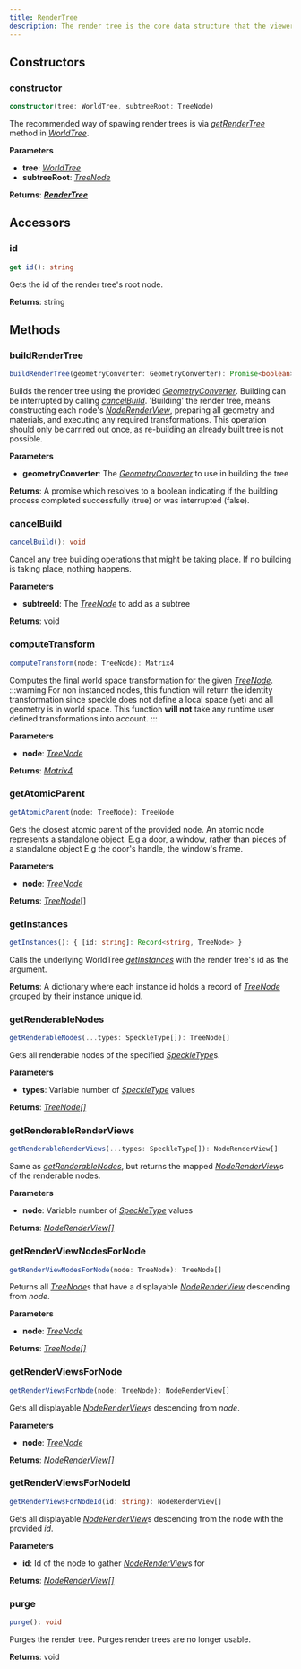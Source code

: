 ```yaml
---
title: RenderTree
description: The render tree is the core data structure that the viewer uses to render geometry.
---
```



## Constructors

### constructor

```typescript
constructor(tree: WorldTree, subtreeRoot: TreeNode)
```

The recommended way of spawing render trees is via [_getRenderTree_](/viewer/world-tree-api.md#getrendertree) method in [_WorldTree_](/viewer/world-tree-api.md).

**Parameters**

- **tree**: [_WorldTree_](/viewer/world-tree-api.md)
- **subtreeRoot**: [_TreeNode_](/viewer/world-tree-api.md#treenode)

**Returns**: [**_RenderTree_**](/viewer/render-tree-api.md)

## Accessors

### id

```typescript
get id(): string
```

Gets the id of the render tree's root node.

**Returns**: string

## Methods

### buildRenderTree

```typescript
buildRenderTree(geometryConverter: GeometryConverter): Promise<boolean>
```

Builds the render tree using the provided [_GeometryConverter_](/viewer/geometry-converter-api.md). Building can be interrupted by calling [_cancelBuild_](/viewer/render-tree-api.md#cancelBuild). 'Building' the render tree, means constructing each node's [_NodeRenderView_](/viewer/render-view-api.md), preparing all geometry and materials, and executing any required transformations. This operation should only be carrired out once, as re-building an already built tree is not possible.

**Parameters**

- **geometryConverter**: The [_GeometryConverter_](/viewer/geometry-converter-api.md) to use in building the tree

**Returns**: A promise which resolves to a boolean indicating if the building process completed successfully (true) or was interrupted (false).

### cancelBuild

```typescript
cancelBuild(): void
```

Cancel any tree building operations that might be taking place. If no building is taking place, nothing happens.

**Parameters**

- **subtreeId**: The [_TreeNode_](/viewer/render-tree-api.md#treenode) to add as a subtree

**Returns**: void

### computeTransform

```typescript
computeTransform(node: TreeNode): Matrix4
```

Computes the final world space transformation for the given [_TreeNode_](/viewer/world-tree-api.md#treenode).
:::warning
For non instanced nodes, this function will return the identity transformation since speckle does not define a local space (yet) and all geometry is in world space. This function **will not** take any runtime user defined transformations into account.
:::

**Parameters**

- **node**: [_TreeNode_](/viewer/world-tree-api.md#treenode)

**Returns**: [_Matrix4_](https://threejs.org/docs/index.html?q=matrix#api/en/math/Matrix4)

### getAtomicParent

```typescript
getAtomicParent(node: TreeNode): TreeNode
```

Gets the closest atomic parent of the provided node. An atomic node represents a standalone object. E.g a door, a window, rather than pieces of a standalone object E.g the door's handle, the window's frame.

**Parameters**

- **node**: [_TreeNode_](/viewer/world-tree-api.md#treenode)

**Returns**: [_TreeNode_](/viewer/render-tree-api.md#treenode)[]

### getInstances

```typescript
getInstances(): { [id: string]: Record<string, TreeNode> }
```

Calls the underlying WorldTree [_getInstances_](/viewer/world-tree-api.md#getinstances) with the render tree's id as the argument.

**Returns**: A dictionary where each instance id holds a record of [_TreeNode_](/dev/viewer/render-tree-api#treenode) grouped by their instance unique id.

### getRenderableNodes

```typescript
getRenderableNodes(...types: SpeckleType[]): TreeNode[]
```

Gets all renderable nodes of the specified [_SpeckleType_](/dev/viewer/geometry-converter-api#speckletype)s.

**Parameters**

- **types**: Variable number of [_SpeckleType_](/viewer/geometry-converter-api.md#speckletype) values

**Returns**: [_TreeNode[]_](/viewer/render-tree-api.md#treenode)

### getRenderableRenderViews

```typescript
getRenderableRenderViews(...types: SpeckleType[]): NodeRenderView[]
```

Same as [_getRenderableNodes_](/viewer/render-tree-api.md#getrenderablerenderviews), but returns the mapped [_NodeRenderView_](/viewer/render-view-api.md)s of the renderable nodes.

**Parameters**

- **node**: Variable number of [_SpeckleType_](/viewer/geometry-converter-api.md#speckletype) values

**Returns**: [_NodeRenderView[]_](/viewer/render-view-api.md)

### getRenderViewNodesForNode

```typescript
getRenderViewNodesForNode(node: TreeNode): TreeNode[]
```

Returns all [_TreeNode_](/viewer/world-tree-api.md#treenode)s that have a displayable [_NodeRenderView_](/viewer/render-view-api.md) descending from _node_.

**Parameters**

- **node**: [_TreeNode_](/viewer/render-tree-api.md#treenode)

**Returns**: [_TreeNode[]_](/viewer/render-tree-api.md#treenode)

### getRenderViewsForNode

```typescript
getRenderViewsForNode(node: TreeNode): NodeRenderView[]
```

Gets all displayable [_NodeRenderView_](/viewer/render-view-api.md)s descending from _node_.

**Parameters**

- **node**: [_TreeNode_](/viewer/render-tree-api.md#treenode)

**Returns**: [_NodeRenderView[]_](/viewer/render-view-api.md)

### getRenderViewsForNodeId

```typescript
getRenderViewsForNodeId(id: string): NodeRenderView[]
```

Gets all displayable [_NodeRenderView_](/viewer/render-view-api.md)s descending from the node with the provided _id_.

**Parameters**

- **id**: Id of the node to gather [_NodeRenderView_](/viewer/render-view-api.md)s for

**Returns**: [_NodeRenderView[]_](/viewer/render-view-api.md)

### purge

```typescript
purge(): void
```

Purges the render tree.
<Warning>
Purges render trees are no longer usable.
</Warning>

**Returns**: void
